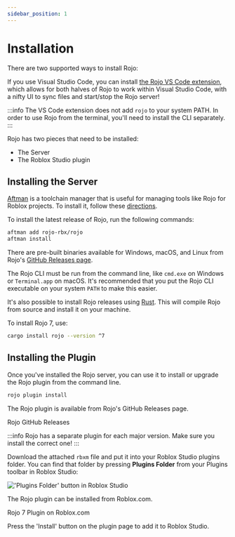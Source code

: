 ```yaml
---
sidebar_position: 1
---
```



# Installation

There are two supported ways to install Rojo:

<Tabs groupId="installation-kind">
<TabItem value="vscode" label="VS Code" default>

If you use Visual Studio Code, you can install [the Rojo VS Code extension][extension], which allows for both halves of Rojo to work within Visual Studio Code, with a nifty UI to sync files and start/stop the Rojo server!

:::info
The VS Code extension does not add `rojo` to your system PATH. In order to use Rojo from the terminal, you'll need to install the CLI separately.
:::

[extension]: https://marketplace.visualstudio.com/items?itemName=evaera.vscode-rojo

</TabItem>
<TabItem value="cli" label="CLI">

Rojo has two pieces that need to be installed:

- The Server
- The Roblox Studio plugin

## Installing the Server

<Tabs>
<TabItem value="aftman" label="With Aftman" default>

[Aftman] is a toolchain manager that is useful for managing tools like Rojo for Roblox projects. To install it, follow these [directions][aftman-installation-directions].

To install the latest release of Rojo, run the following commands:

```bash
aftman add rojo-rbx/rojo
aftman install
```

[Aftman]: https://github.com/LPGhatguy/aftman
[aftman-installation-directions]: https://github.com/LPGhatguy/aftman#installation

</TabItem>
<TabItem value="github" label="From GitHub">

There are pre-built binaries available for Windows, macOS, and Linux from Rojo's [GitHub Releases page][rojo-releases].

The Rojo CLI must be run from the command line, like `cmd.exe` on Windows or `Terminal.app` on macOS. It's recommended that you put the Rojo CLI executable on your system `PATH` to make this easier.


</TabItem>
<TabItem value="crates" label="From crates.io">

It's also possible to install Rojo releases using [Rust](https://www.rust-lang.org/). This will compile Rojo from source and install it on your machine.

To install Rojo 7, use:

```sh
cargo install rojo --version ^7
```

</TabItem>
</Tabs>

## Installing the Plugin

<Tabs>
<TabItem value="cli" label="Using the CLI">

Once you've installed the Rojo server, you can use it to install or upgrade the Rojo plugin from the command line.

```bash
rojo plugin install
```

</TabItem>
<TabItem value="github" label="From GitHub">

The Rojo plugin is available from Rojo's GitHub Releases page.

<Link
  className="button button--primary button--extra-margin"
  to="https://github.com/rojo-rbx/rojo/releases"
>Rojo GitHub Releases</Link>

:::info
Rojo has a separate plugin for each major version. Make sure you install the correct one!
:::

Download the attached `rbxm` file and put it into your Roblox Studio plugins folder. You can find that folder by pressing **Plugins Folder** from your Plugins toolbar in Roblox Studio:

!['Plugins Folder' button in Roblox Studio](/img/plugins-folder-in-studio.png)

</TabItem>
<TabItem value="roblox" label="From Roblox.com">

The Rojo plugin can be installed from Roblox.com.

<Link
  className="button button--primary button--extra-margin"
  to="https://www.roblox.com/library/13916111004/Rojo"
>Rojo 7 Plugin on Roblox.com</Link>

Press the 'Install' button on the plugin page to add it to Roblox Studio.

</TabItem>

</Tabs>

</TabItem>
</Tabs>

[rojo-releases]: https://github.com/rojo-rbx/rojo/releases
